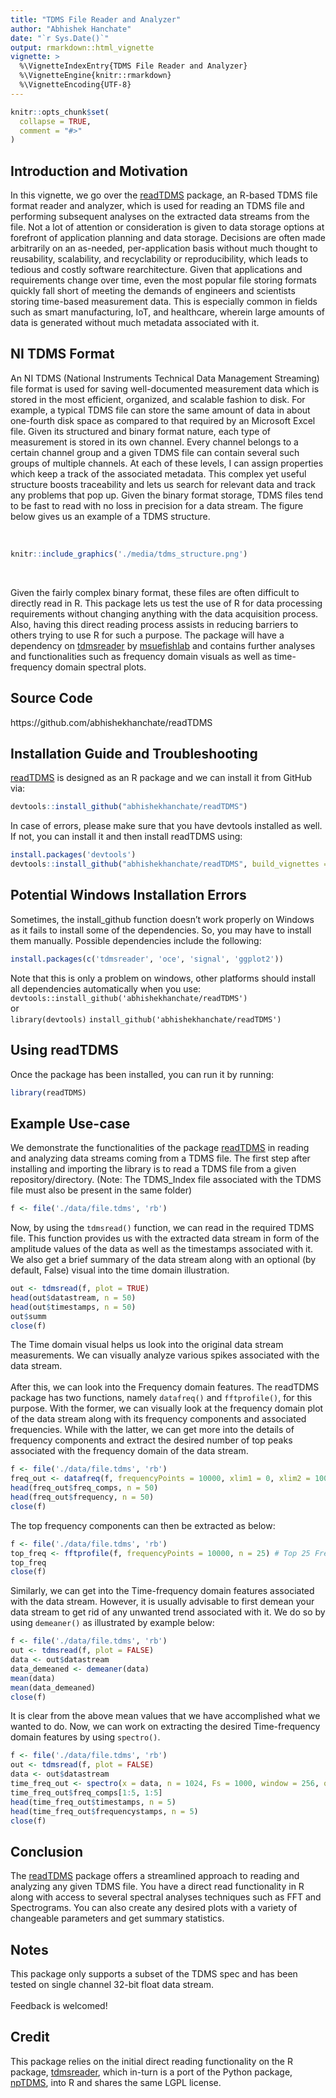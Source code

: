 ```yaml
---
title: "TDMS File Reader and Analyzer"
author: "Abhishek Hanchate"
date: "`r Sys.Date()`"
output: rmarkdown::html_vignette
vignette: >
  %\VignetteIndexEntry{TDMS File Reader and Analyzer}
  %\VignetteEngine{knitr::rmarkdown}
  %\VignetteEncoding{UTF-8}
---
```


```r
knitr::opts_chunk$set(
  collapse = TRUE,
  comment = "#>"
)
```

## Introduction and Motivation

In this vignette, we go over the [readTDMS](https://github.com/abhishekhanchate/readTDMS) package, an R-based TDMS file format reader and analyzer, which is used for reading an TDMS file and performing subsequent analyses on the extracted data streams from the file. Not a lot of attention or consideration is given to data storage options at forefront of application planning and data storage. Decisions are often made arbitrarily on an as-needed, per-application basis without much thought to reusability, scalability, and recyclability or reproducibility, which leads to tedious and costly software rearchitecture. Given that applications and requirements change over time, even the most popular file storing formats quickly fall short of meeting the demands of engineers and scientists storing time-based measurement data. This is especially common in fields such as smart manufacturing, IoT, and healthcare, wherein large amounts of data is generated without much metadata associated with it. 

## NI TDMS Format

An NI TDMS (National Instruments Technical Data Management Streaming) file format is used for saving well-documented measurement data which is stored in the most efficient, organized, and scalable fashion to disk. For example, a typical TDMS file can store the same amount of data in about one-fourth disk space as compared to that required by an Microsoft Excel file. Given its structured and binary format nature, each type of measurement is stored in its own channel. Every channel belongs to a certain channel group and a given TDMS file can contain several such groups of multiple channels. At each of these levels, I can assign properties which keep a track of the associated metadata. This complex yet useful structure boosts traceability and lets us search for relevant data and track any problems that pop up. Given the binary format storage, TDMS files tend to be fast to read with no loss in precision for a data stream. The figure below gives us an example of a TDMS structure.

\
```r
knitr::include_graphics('./media/tdms_structure.png')
```
\

Given the fairly complex binary format, these files are often difficult to directly read in R. This package lets us test the use of R for data processing requirements without changing anything with the data acquisition process. Also, having this direct reading process assists in reducing barriers to others trying to use R for such a purpose. The package will have a dependency on [tdmsreader](https://github.com/msuefishlab/tdmsreader) by [msuefishlab](https://github.com/msuefishlab) and contains further analyses and functionalities such as frequency domain visuals as well as time-frequency domain spectral plots. 

## Source Code

https://github.com/abhishekhanchate/readTDMS

## Installation Guide and Troubleshooting

[readTDMS](https://github.com/abhishekhanchate/readTDMS) is designed as an R package and we can install it from GitHub via:

```r
devtools::install_github("abhishekhanchate/readTDMS")
```

In case of errors, please make sure that you have devtools installed as well. If not, you can install it and then install readTDMS using:

```r
install.packages('devtools')
devtools::install_github("abhishekhanchate/readTDMS", build_vignettes = TRUE)
```

## Potential Windows Installation Errors

Sometimes, the install\_github function doesn’t work properly on Windows as it fails to install some of the dependencies. So, you may have to install them manually. Possible dependencies include the following:

```r
install.packages(c('tdmsreader', 'oce', 'signal', 'ggplot2'))
```

Note that this is only a problem on windows, other platforms should install all dependencies automatically when you use:
\
`devtools::install_github('abhishekhanchate/readTDMS')` 
\
or
\
`library(devtools)`
`install_github('abhishekhanchate/readTDMS')`

## Using readTDMS

Once the package has been installed, you can run it by running:

```r
library(readTDMS)
```

## Example Use-case

We demonstrate the functionalities of the package [readTDMS](https://github.com/abhishekhanchate/readTDMS) in reading and analyzing data streams coming from a TDMS file. The first step after installing and importing the library is to read a TDMS file from a given repository/directory. (Note: The TDMS_Index file associated with the TDMS file must also be present in the same folder)

```r
f <- file('./data/file.tdms', 'rb')
```

Now, by using the `tdmsread()` function, we can read in the required TDMS file. This function provides us with the extracted data stream in form of the amplitude values of the data as well as the timestamps associated with it. We also get a brief summary of the data stream along with an optional (by default, False) visual into the time domain illustration.

```r
out <- tdmsread(f, plot = TRUE)
head(out$datastream, n = 50)
head(out$timestamps, n = 50)
out$summ
close(f)
```

The Time domain visual helps us look into the original data stream measurements. We can visually analyze various spikes associated with the data stream.
\
\
After this, we can look into the Frequency domain features. The readTDMS package has two functions, namely `datafreq()` and `fftprofile()`, for this purpose. With the former, we can visually look at the frequency domain plot of the data stream along with its frequency components and associated frequencies. While with the latter, we can get more into the details of frequency components and extract the desired number of top peaks associated with the frequency domain of the data stream.

```r
f <- file('./data/file.tdms', 'rb')
freq_out <- datafreq(f, frequencyPoints = 10000, xlim1 = 0, xlim2 = 10000, ylim1 = -10, ylim2 = 600)
head(freq_out$freq_comps, n = 50)
head(freq_out$frequency, n = 50)
close(f)
```
The top frequency components can then be extracted as below:
```r
f <- file('./data/file.tdms', 'rb')
top_freq <- fftprofile(f, frequencyPoints = 10000, n = 25) # Top 25 Frequencies
top_freq
close(f)
```

Similarly, we can get into the Time-frequency domain features associated with the data stream. However, it is usually advisable to first demean your data stream to get rid of any unwanted trend associated with it. We do so by using `demeaner()` as illustrated by example below:

```r
f <- file('./data/file.tdms', 'rb')
out <- tdmsread(f, plot = FALSE)
data <- out$datastream
data_demeaned <- demeaner(data)
mean(data)
mean(data_demeaned)
close(f)
```
It is clear from the above mean values that we have accomplished what we wanted to do. Now, we can work on extracting the desired Time-frequency domain features by using `spectro()`.

```r
f <- file('./data/file.tdms', 'rb')
out <- tdmsread(f, plot = FALSE)
data <- out$datastream
time_freq_out <- spectro(x = data, n = 1024, Fs = 1000, window = 256, overlap = 128)
time_freq_out$freq_comps[1:5, 1:5]
head(time_freq_out$timestamps, n = 5)
head(time_freq_out$frequencystamps, n = 5)
close(f)
```

## Conclusion

The [readTDMS](https://github.com/abhishekhanchate/readTDMS) package offers a streamlined approach to reading and analyzing any given TDMS file. You have a direct read functionality in R along with access to several spectral analyses techniques such as FFT and Spectrograms. You can also create any desired plots with a variety of changeable parameters and get summary statistics. 


## Notes

This package only supports a subset of the TDMS spec and has been tested on single channel 32-bit float data stream. 
\
\
Feedback is welcomed!


## Credit

This package relies on the initial direct reading functionality on the R package, [tdmsreader](https://github.com/msuefishlab/tdmsreader), which in-turn is a port of the Python package, [npTDMS](https://github.com/adamreeve/npTDMS), into R and shares the same LGPL license.


